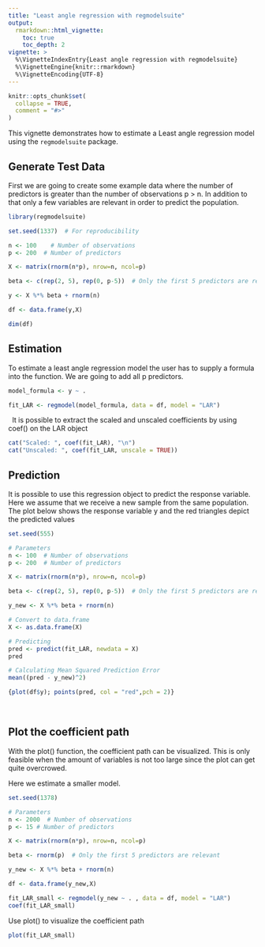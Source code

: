 ```yaml
---
title: "Least angle regression with regmodelsuite"
output: 
  rmarkdown::html_vignette:
    toc: true          
    toc_depth: 2     
vignette: >
  %\VignetteIndexEntry{Least angle regression with regmodelsuite}
  %\VignetteEngine{knitr::rmarkdown}
  %\VignetteEncoding{UTF-8}
---
```


```r
knitr::opts_chunk$set(
  collapse = TRUE,
  comment = "#>"
)
```



This vignette demonstrates how to estimate a Least angle regression model 
using the `regmodelsuite` package. 

## Generate Test Data

First we are going to create some example data where the number of predictors
is greater than the number of observations p > n.
In addition to that only a few variables are relevant in order to predict the
population.

```r
library(regmodelsuite)

set.seed(1337)  # For reproducibility

n <- 100    # Number of observations
p <- 200  # Number of predictors

X <- matrix(rnorm(n*p), nrow=n, ncol=p)

beta <- c(rep(2, 5), rep(0, p-5))  # Only the first 5 predictors are relevant

y <- X %*% beta + rnorm(n)

df <- data.frame(y,X)

dim(df)
```

## Estimation

To estimate a least angle regression model the user has to supply a formula into
the \code{regmodel} function. We are going to add all p predictors.


```r
model_formula <- y ~ .

fit_LAR <- regmodel(model_formula, data = df, model = "LAR")
```
\ 
It is possible to extract the scaled and unscaled coefficients by using coef() 
on the LAR object
```r
cat("Scaled: ", coef(fit_LAR), "\n")
cat("Unscaled: ", coef(fit_LAR, unscale = TRUE))

```

## Prediction

It is possible to use this regression object to predict the response variable.
Here we assume that we receive a new sample from the same population.
The plot below shows the response variable y and the red triangles depict the
predicted values
```r
set.seed(555)

# Parameters
n <- 100  # Number of observations
p <- 200  # Number of predictors

X <- matrix(rnorm(n*p), nrow=n, ncol=p)

beta <- c(rep(2, 5), rep(0, p-5))  # Only the first 5 predictors are relevant

y_new <- X %*% beta + rnorm(n)

# Convert to data.frame
X <- as.data.frame(X)

# Predicting
pred <- predict(fit_LAR, newdata = X)
pred

# Calculating Mean Squared Prediction Error
mean((pred - y_new)^2)

{plot(df$y); points(pred, col = "red",pch = 2)}
```
\ 

## Plot the coefficient path

With the plot() function, the coefficient path can be visualized.
This is only feasible when the amount of variables is not too large since the
plot can get quite overcrowed.

Here we estimate a smaller model.
```r
set.seed(1378)

# Parameters
n <- 2000  # Number of observations
p <- 15 # Number of predictors

X <- matrix(rnorm(n*p), nrow=n, ncol=p)

beta <- rnorm(p)  # Only the first 5 predictors are relevant

y_new <- X %*% beta + rnorm(n)

df <- data.frame(y_new,X)

fit_LAR_small <- regmodel(y_new ~ . , data = df, model = "LAR")
coef(fit_LAR_small)


```
Use plot() to visualize the coefficient path

```r
plot(fit_LAR_small)
```

